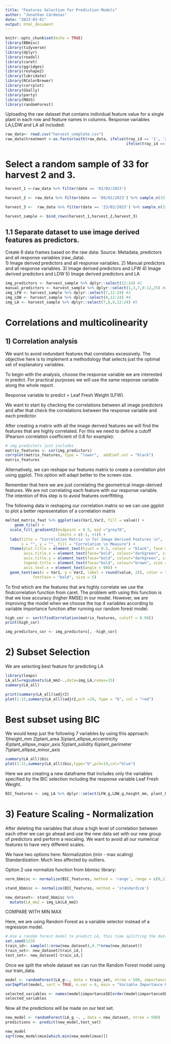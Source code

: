 ```yaml
---
title: "Features Selection for Prediction Models"
author: "Jonathan Cárdenas"
date: "2023-03-01"
output: html_document
---
```


```r
knitr::opts_chunk$set(echo = TRUE)
library(BBmisc)
library(tidyverse)
library(dplyr)
library(readxl)
library(caret)
library(ggridges)
library(reshape2)
library(lubridate)
library(RColorBrewer)
library(corrplot)
library(GGally)
library(party)
library(MASS)
library(randomForest)

```

Uploading the raw dataset that contains individual feature value for a single plant in each row and feature names in columns. Response variables LA,LDW and LA all included:
```r
raw_data<- read.csv("harvest_complete.csv")
raw_data$treatment <-as.factor(with(raw_data, ifelse(tray_id == '1', '280 ppm',
                                                     ifelse(tray_id == 2, '160 ppm', '80 ppm'))))
```

# Select a random sample of 33 for harvest 2 and 3. 

```r
harvest_1 <-raw_data %>% filter(date == '02/02/2023') 

harvest_2 <- raw_data %>% filter(date == '09/02/2023') %>% sample_n(33)

harvest_3 <-  raw_data %>% filter(date == '23/02/2023') %>% sample_n(33)

harvest_sample <- bind_rows(harvest_1,harvest_2,harvest_3)
```


## 1.1 Separate dataset to use image derived features as predictors. 
Create 6 data frames based on the raw data: 
Source: Metadata, predictors and all response variables (raw_data).  
1) Image derived predictors and all response variables. 
2) Manual predictors and all response variables. 
3) Image derived predictors and LFW
4) Image derived predictors and LDW
5) Image derived predictors and LA

```r
img_predictors <- harvest_sample %>% dplyr::select(12:24) #1
manual_predictors <- harvest_sample %>% dplyr::select(1,3,7,9:12,25) #2
img_LFW <- harvest_sample %>% dplyr::select(7,12:24) #3
img_LDW <- harvest_sample %>% dplyr::select(8,12:24) #4
img_LA <- harvest_sample %>% dplyr::select(7,8,9,12:24) #5
```

# Correlations and multicolinearity
## 1) Correlation analysis
We want to avoid redundant features that correlates excessively. The objective here is to implement a methodology that selects just the optimal set of explanatory variables. 

To begin with the analysis, choose the response variable we are interested in predict. For practical purposes we will use the same response variable along the whole report. 

Response variable to predict = Leaf Fresh Weight (LFW).

We want to start by checking the correlations between all image predictors and after that check the correlations between the response variable and each predictor. 

After creating a matrix with all the image derived features we will find the features that are highly correlated. For this we need to define a cutoff (Pearson correlation coefficient of 0.8 for example):
```r
# img predictors just includes 
matrix_features <- cor(img_predictors)
corrplot(matrix_features, type = "lower",  addCoef.col = "black")
matrix_features
```
Alternatively, we can reshape our features matrix to create a correlation plot using ggplot. This option will adapt better to the screen size. 

Remember that here we are just correlating the geometrical image-derived features. We are not correlating each feature with our response variable. The intention of this step is to avoid features overffitting. 

The following data in reshaping our correlation matrix so we can use ggplot to plot a better representation of a correlation matrix
```r
melted_matrix_feat %>% ggplot(aes(Var1,Var2, fill = value)) +
    geom_tile() +
  scale_fill_gradient2(midpoint = 0.5, mid ="grey70", 
                       limits = c(-1, +1)) +
  labs(title = "Correlation Matrix \n for Image Derived Features \n", 
       x = "", y = "", fill = "Correlation \n Measure") +
  theme(plot.title = element_text(hjust = 0.5, colour = "black", face = "bold"), 
        axis.title.x = element_text(face="bold", colour="darkgreen", size = 12),
        axis.title.y = element_text(face="bold", colour="darkgreen", size = 12),
        legend.title = element_text(face="bold", colour="brown", size = 10),
        axis.text.x = element_text(angle = 90)) +
  geom_text(aes(x = Var1, y = Var2, label = round(value, 2)), color = "black", 
            fontface = "bold", size = 5)
```
To find which are the features that are highly correlate we use the findcorrelation function from caret. The problem with using this function is that we lose accuracy (higher RMSE) in our model. However, we are improving the model when we choose the top 4 variables according to variable importance function after running our random forest model. 

```r
high_cor <- sort(findCorrelation(matrix_features, cutoff = 0.99))
print(high_cor)

img_predictors_cor <- img_predictors[, -high_cor]
```
# 2) Subset Selection
We are selecting best feature for predicting LA 
```r
library(leaps)
LA_all=regsubsets(LA_mm2~.,data=img_LA,nvmax=15)
summary(LA_all)
```
```r
print(summary(LA_all)$adjr2)
plot(1:15,summary(LA_all)$adjr2,pch =18, type = "b", col = "red")
```
# Best subset using BIC
We would keep just the following 7 variables by using this approach: 
1)height_mm
2)plant_area
3)plant_ellipse_eccentricity
4)plant_ellipse_major_axis
5)plant_solidity
6)plant_perimeter
7)plant_ellipse_minor_axis
```r
summary(LA_all)$bic
plot(1:15,summary(LA_all)$bic,type="b",pch=19,col="blue")
```
Here we are creating a new dataframe that includes only the variables specified by the BIC selection including the response variable Leaf Fresh Weight. 
```r
BIC_features <- img_LA %>% dplyr::select(LFW_g,LDW_g,height_mm, plant_height)
```


# 3) Feature Scaling - Normalization
After deleting the variables that show a high level of correlation between each other we can go ahead and use the new data set with our new group of predictors and perform a rescaling. We want to avoid all our numerical features to have very different scales. 

We have two options here:
Normalization (min - max scaling)
Standardization: Much less affected  by outliers.


Option 2 use normalize function from bbmisc library:
```r
norm_bbmisc <- normalize(BIC_features, method = 'range', range = c(0,1))

stand_bbmisc <- normalize(BIC_features, method = 'standardize')

new_dataset<- stand_bbmisc %>%
  mutate(LA_mm2 = img_LA$LA_mm2)
```
COMPARE WITH MIN MAX


Here, we are using Random Forest as a variable selector instead of a regression model. 

```r
# Use a random forest model to predict LA, this time splitting the dataset. 
set.seed(123)
train_id<- sample(1:nrow(new_dataset),0.7*nrow(new_dataset))
train_set<- new_dataset[train_id,]
test_set<- new_dataset[-train_id,]
```
Once we split the whole dataset we can run the Random Forest model using our train_data. 

```r
model <- randomForest(LA_g~., data = train_set, ntree = 500, importance= TRUE)
varImpPlot(model, sort = TRUE, n.var = 6, main = "Variable Importance Plot")
```
```r
selected_variables <- names(model$importanceSD[order(model$importanceSD, decreasing = TRUE)[1:5]])
selected_variables
```

Now all the predictions will be made on our test set. 

```r
new_model <- randomForest(LA_g ~. , data = new_dataset, ntree = 500)
predictions <- predict(new_model,test_set)

new_model
sqrt(new_model$mse[which.min(new_model$mse)])
```





